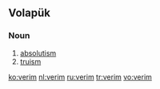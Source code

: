 ==Volapük==

===Noun===
{{head|vo|noun}}

# [[absolutism]]
# [[truism]]

[[ko:verim]]
[[nl:verim]]
[[ru:verim]]
[[tr:verim]]
[[vo:verim]]